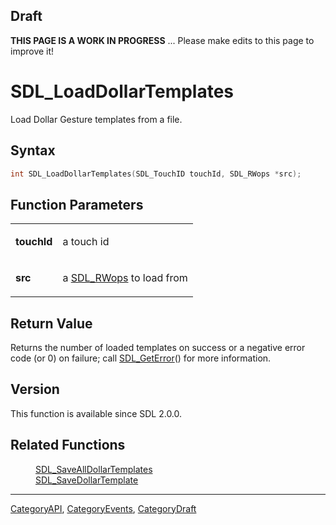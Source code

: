 
== Draft ==


'''THIS PAGE IS A WORK IN PROGRESS''' ... Please make edits to this page to improve it!



<!-- #*^*^*^*^*See https://wiki.libsdl.org/SGFunctions for details on editing this page*^*^*^*^* -->


= SDL_LoadDollarTemplates =

Load Dollar Gesture templates from a file.

== Syntax ==

<syntaxhighlight lang='c'>
int SDL_LoadDollarTemplates(SDL_TouchID touchId, SDL_RWops *src);
</syntaxhighlight>

== Function Parameters ==

{|
|'''touchId'''
|a touch id
|-
|'''src'''
|a [[SDL_RWops]] to load from
|}

== Return Value ==

Returns the number of loaded templates on success or a negative error code
(or 0) on failure; call [[SDL_GetError]]() for more information.



== Version ==

This function is available since SDL 2.0.0.



== Related Functions ==

:[[SDL_SaveAllDollarTemplates]]
:[[SDL_SaveDollarTemplate]]

----
[[CategoryAPI]], [[CategoryEvents]], [[CategoryDraft]]
<!-- #See the Style Guide for instructions on editing the footer. -->


